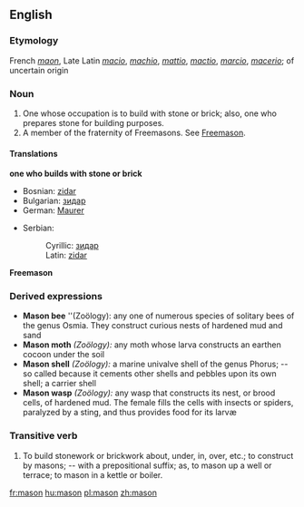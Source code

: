 {{see|Mason}}
==English==
===Etymology===
French ''[[maon]]'', Late Latin ''[[macio]]'', ''[[machio]]'', ''[[mattio]]'', ''[[mactio]]'', ''[[marcio]]'', ''[[macerio]]''; of uncertain origin
===Noun===
#One whose occupation is to build with stone or brick; also, one who prepares stone for building purposes.
#A member of the fraternity of Freemasons. See [[Freemason]].
====Translations====
'''one who builds with stone or brick'''
{{top}}
*Bosnian: [[zidar#Bosnian|zidar]] {{m}}
*Bulgarian: [[зидар#Bulgarian|зидар]] {{m}}
*German: [[Maurer]] {{m}}
{{mid}}
*Serbian:
*:Cyrillic: [[зидар#Serbian|зидар]] {{m}}
*:Latin: [[zidar#Serbian|zidar]] {{m}}
{{bottom}}

'''Freemason'''
{{top}}
{{mid}}
{{bottom}}

===Derived expressions===
*'''Mason bee''' ''(Zoölogy):  any one of numerous species of solitary bees of the genus Osmia. They construct curious nests of hardened mud and sand
*'''Mason moth''' ''(Zoölogy):'' any moth whose larva constructs an earthen cocoon under the soil
*'''Mason shell''' ''(Zoölogy):'' a marine univalve shell of the genus Phorus; -- so called because it cements other shells and pebbles upon its own shell; a carrier shell
*'''Mason wasp''' ''(Zoölogy):'' any wasp that constructs its nest, or brood cells, of hardened mud. The female fills the cells with insects or spiders, paralyzed by a sting, and thus provides food for its larvæ
===Transitive verb===
#To build stonework or brickwork about, under, in, over, etc.; to construct by masons; -- with a prepositional suffix; as, to mason up a well or terrace; to mason in a kettle or boiler.

[[fr:mason]]
[[hu:mason]]
[[pl:mason]]
[[zh:mason]]